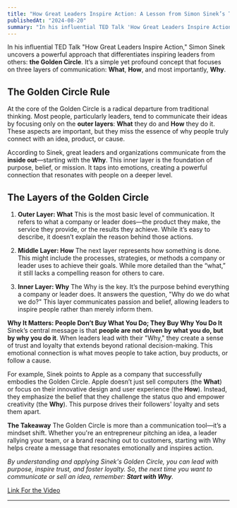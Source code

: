 ```yaml
---
title: "How Great Leaders Inspire Action: A Lesson from Simon Sinek’s TED Talk"
publishedAt: "2024-08-20"
summary: "In his influential TED Talk 'How Great Leaders Inspire Action', Simon Sinek uncovers....."
---
```


In his influential TED Talk "How Great Leaders Inspire Action," Simon Sinek uncovers a powerful approach that differentiates inspiring leaders from others: **the Golden Circle**. It’s a simple yet profound concept that focuses on three layers of communication: **What**, **How**, and most importantly, **Why**.

## **The Golden Circle Rule**
At the core of the Golden Circle is a radical departure from traditional thinking. Most people, particularly leaders, tend to communicate their ideas by focusing only on the **outer layers**: **What** they do and **How** they do it. These aspects are important, but they miss the essence of why people truly connect with an idea, product, or cause.

According to Sinek, great leaders and organizations communicate from the **inside out**—starting with the **Why**. This inner layer is the foundation of purpose, belief, or mission. It taps into emotions, creating a powerful connection that resonates with people on a deeper level.

## The Layers of the Golden Circle
   1. **Outer Layer: What**
This is the most basic level of communication. It refers to what a company or leader does—the product they make, the service they provide, or the results they achieve. While it’s easy to describe, it doesn’t explain the reason behind those actions.

   2. **Middle Layer: How**
The next layer represents how something is done. This might include the processes, strategies, or methods a company or leader uses to achieve their goals. While more detailed than the “what,” it still lacks a compelling reason for others to care.

   3. **Inner Layer: Why**
The Why is the key. It’s the purpose behind everything a company or leader does. It answers the question, "Why do we do what we do?" This layer communicates passion and belief, allowing leaders to inspire people rather than merely inform them.

**Why It Matters: People Don’t Buy What You Do; They Buy Why You Do It**
Sinek’s central message is that **people are not driven by what you do, but by why you do it**. When leaders lead with their "Why," they create a sense of trust and loyalty that extends beyond rational decision-making. This emotional connection is what moves people to take action, buy products, or follow a cause.

For example, Sinek points to Apple as a company that successfully embodies the Golden Circle. Apple doesn’t just sell computers (the **What**) or focus on their innovative design and user experience (the **How**). Instead, they emphasize the belief that they challenge the status quo and empower creativity (the **Why**). This purpose drives their followers' loyalty and sets them apart.

**The Takeaway**
The Golden Circle is more than a communication tool—it’s a mindset shift. Whether you're an entrepreneur pitching an idea, a leader rallying your team, or a brand reaching out to customers, starting with Why helps create a message that resonates emotionally and inspires action.

_By understanding and applying Sinek's Golden Circle, you can lead with purpose, inspire trust, and foster loyalty. So, the next time you want to communicate or sell an idea, remember: **Start with Why**._

[Link For the Video](https://youtu.be/qp0HIF3SfI4?si=ryg4FloLt94P5ior)




---

